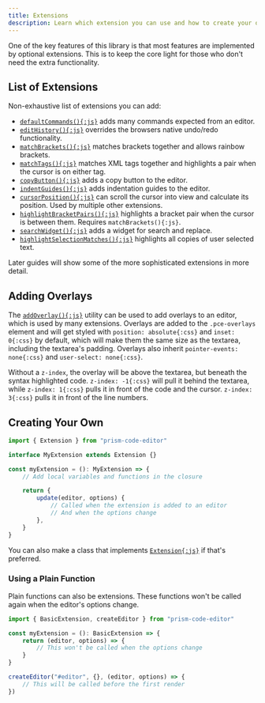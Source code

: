 ```yaml
---
title: Extensions
description: Learn which extension you can use and how to create your own.
---
```



One of the key features of this library is that most features are implemented by optional extensions. This is to keep the core light for those who don't need the extra functionality.

## List of Extensions

Non-exhaustive list of extensions you can add:

- [`defaultCommands(){:js}`](/api-reference/commands/f-defaultcommands/) adds many commands expected from an editor.
- [`editHistory(){:js}`](/api-reference/commands/f-edithistory/) overrides the browsers native undo/redo functionality.
- [`matchBrackets(){:js}`](/api-reference/match-brackets/f-matchbrackets/) matches brackets together and allows rainbow brackets.
- [`matchTags(){:js}`](/api-reference/match-tags/f-matchtags/) matches XML tags together and highlights a pair when the cursor is on either tag.
- [`copyButton(){:js}`](/api-reference/copy-button/f-copybutton/) adds a copy button to the editor.
- [`indentGuides(){:js}`](/api-reference/guides/f-indentguides/) adds indentation guides to the editor.
- [`cursorPosition(){:js}`](/api-reference/cursor/f-cursorposition/) can scroll the cursor into view and calculate its position. Used by multiple other extensions.
- [`highlightBracketPairs(){:js}`](/api-reference/highlight-brackets/f-highlightbracketpairs/) highlights a bracket pair when the cursor is between them. Requires `matchBrackets(){:js}`.
- [`searchWidget(){:js}`](/api-reference/search/f-searchwidget/) adds a widget for search and replace.
- [`highlightSelectionMatches(){:js}`](/api-reference/search/f-highlightselectionmatches/) highlights all copies of user selected text.

Later guides will show some of the more sophisticated extensions in more detail.

## Adding Overlays

The [`addOverlay(){:js}`]() utility can be used to add overlays to an editor, which is used by many extensions. Overlays are added to the `.pce-overlays` element and will get styled with `position: absolute{:css}` and `inset: 0{:css}` by default, which will make them the same size as the textarea, including the textarea's padding. Overlays also inherit `pointer-events: none{:css}` and `user-select: none{:css}`.

Without a `z-index`, the overlay will be above the textarea, but beneath the syntax highlighted code. `z-index: -1{:css}` will pull it behind the textarea, while `z-index: 1{:css}` pulls it in front of the code and the cursor. `z-index: 3{:css}` pulls it in front of the line numbers.

## Creating Your Own

```ts editor
import { Extension } from "prism-code-editor"

interface MyExtension extends Extension {}

const myExtension = (): MyExtension => {
	// Add local variables and functions in the closure

	return {
		update(editor, options) {
			// Called when the extension is added to an editor
			// And when the options change
		},
	}
}
```

You can also make a class that implements [`Extension{:js}`](/api-reference/index/i-extension) if that's preferred.

### Using a Plain Function

Plain functions can also be extensions. These functions won't be called again when the editor's options change.

```ts editor
import { BasicExtension, createEditor } from "prism-code-editor"

const myExtension = (): BasicExtension => {
	return (editor, options) => {
		// This won't be called when the options change
	}
}

createEditor("#editor", {}, (editor, options) => {
	// This will be called before the first render
})
```
